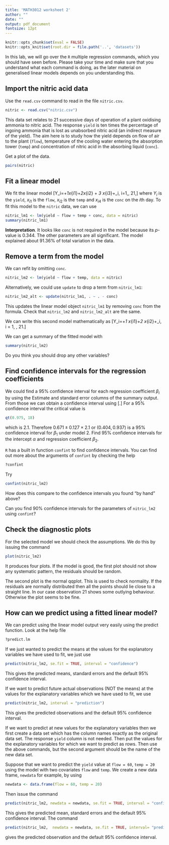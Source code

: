 ```yaml
---
title: 'MATH3012 worksheet 2'
author: ""
date: ""
output: pdf_document
fontsize: 12pt
---
```


```r
knitr::opts_chunk$set(eval = FALSE)
knitr::opts_knit$set(root.dir = file.path('..', 'datasets'))
```

In this lab, we will go over the `R` multiple regression commands, 
which you should have seen before. Please take your time and make 
sure that you understand what each command is doing, as the later 
material on generalised linear models depends on you understanding this.

## Import the nitric acid data

Use the `read.csv` command to read in the file `nitric.csv`.
```r
nitric <- read.csv("nitric.csv")
```
This data set relates to 21 successive days of operation of a plant
oxidising ammonia to nitric acid. The response `yield` is ten times 
the percentage of ingoing ammonia that is lost as unabsorbed nitric 
acid (an indirect measure of the yield). The aim here is to study how 
the yield depends on flow of air to the plant (`flow`), temperature of 
the cooling water entering the absorption tower (`temp`) and concentration
of nitric acid in the absorbing liquid (`conc`).

Get a plot of the data. 
```r
pairs(nitric)
```


## Fit a linear model

We fit the linear model
\[Y_i=\alpha+\beta_1x_{i1}+\beta_2x_{i2} + \beta_3 x_{i3}+\epsilon_i, \quad i=1,\ldots, 21,\]
where $Y_i$ is the `yield`, $x_{i1}$ is the `flow`, $x_{i2}$ is the `temp` and $x_{i4}$
is the `conc` on the $i$th day.
To fit this model to the `nitric` data, we can use
```r
nitric_lm1 <- lm(yield ~ flow + temp + conc, data = nitric)
summary(nitric_lm1)
```
**Interpretation**. It looks like `conc` is not
required in the model because its $p$-value is 0.344. The other parameters
are all significant.
The model explained about 91.36\% of total variation in the data.

## Remove a term from the model

We can refit by omitting `conc`. 
```r
nitric_lm2 <- lm(yield ~ flow + temp, data = nitric)
```

Alternatively, we could use `update` to drop a term from `nitric_lm1`:
```r
nitric_lm2_alt <- update(nitric_lm1, . ~ . - conc)
```
This updates the linear model object `nitric_lm1` by removing
`conc` from the formula. Check that `nitric_lm2` and 
`nitric_lm2_alt` are the same.

We can write this second model mathematically as
\[Y_i=\alpha+\beta_1 x_{i1}+\beta_2 x_{i2}+\epsilon_i, \quad i = 1, \ldots, 21.\]

We can get a summary of the fitted model with
```r
summary(nitric_lm2)
```
Do you think you should drop any other variables?

## Find confidence intervals for the regression coefficients

We could find a $95\%$ confidence interval for each regression coefficient $\beta_i$ by
using the Estimate and standard error columns of the
summary output. From those we can obtain a confidence interval using
\[\text{Estimate $\pm$ Std. Error $\times$ critical value}.\]
For a 95\% confidence interval the critical value is 
```r
qt(0.975, 18)
```
which is $2.1$. Therefore $0.671 \pm 0.127 \times 2.1$ or
$(0.404, 0.937)$ is a $95\%$ confidence interval for $\beta_1$ under model 2.
Find $95\%$ confidence intervals for the intercept $\alpha$
and regression coefficient $\beta_2$.

`R` has a built in function `confint` to find confidence intervals.
You can find out more about the arguments of `confint` by checking the help
```r
?confint
```
Try
```r
confint(nitric_lm2)
```
How does this compare to the confidence intervals you found
"by hand" above? 

Can you find $90\%$ confidence
intervals for the parameters of `nitric_lm2` using `confint`?



## Check the diagnostic plots

For the selected model we should check the assumptions. We do this
by issuing the command 
```r
plot(nitric_lm2)
```
It produces four plots. If the model is good,
the first plot should
not show any systematic pattern,  the residuals should be random.

The second plot is the normal qqplot. This  is used
to check normality.  If the residuals are normally distributed
then all the points should lie close to a straight line. In our case
observation 21 shows some outlying behaviour. Otherwise the plot
seems to be fine.

## How can we predict using a fitted linear model?

We can predict using the linear model output very easily
using the predict function. Look at the help file
```r
?predict.lm
```
If we just wanted to predict the means at the values for the explanatory variables
we have used to fit, we just use
```r
predict(nitric_lm2, se.fit = TRUE, interval = "confidence")
```
This gives the
predicted means, standard errors and the default $95\%$ confidence interval.

If we want to predict future actual observations 
(NOT the means) at the values for the explanatory variables
which we have used to fit, we use
```r
predict(nitric_lm2, interval = "prediction")
```
This gives the
predicted observations and  the default 95\% confidence interval.

If we want to predict at new values for the explanatory variables then we first create a data set
which has the column names exactly as the original data set. The response
`yield` column is not needed.  Then put the values for the explanatory variables
for which we want to predict as rows. Then  use the above commands,  but   the second argument
should be the name of the new data set.

Suppose that we want to predict the `yield` value at
`flow = 60`, `temp = 20` using the model with two covariates `flow` and `temp`.
We create a new data frame, `newdata` for example, by using
```r
newdata <- data.frame(flow = 60, temp = 20)
```
Then issue the command
```r
predict(nitric_lm2, newdata = newdata, se.fit = TRUE, interval = "confidence")
```
This gives the
predicted mean, standard errors and the default $95\%$ confidence interval.
The command 
```r
predict(nitric_lm2,  newdata = newdata, se.fit = TRUE, interval= "prediction")
```
gives the
predicted observation and the default 95\% confidence interval.

